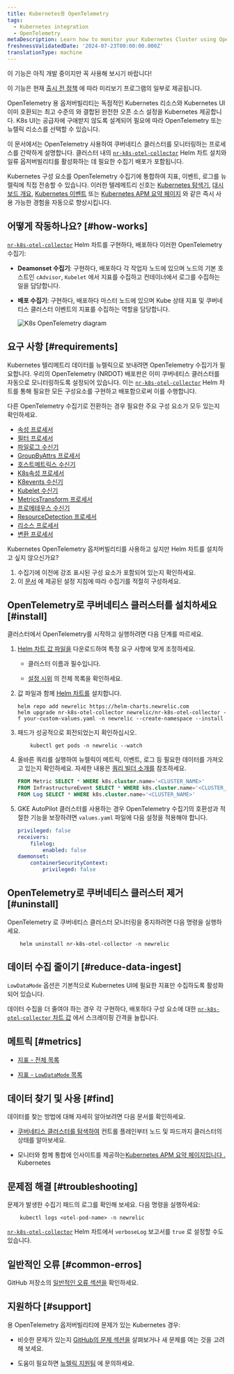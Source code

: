 ```yaml
---
title: Kubernetes용 OpenTelemetry
tags:
  - Kubernetes integration
  - OpenTelemetry
metaDescription: Learn how to monitor your Kubernetes Cluster using OpenTelemetry
freshnessValidatedDate: '2024-07-23T00:00:00.000Z'
translationType: machine
---
```


<Callout title="시사">
  이 기능은 아직 개발 중이지만 꼭 사용해 보시기 바랍니다!

  이 기능은 현재 [출시 전 정책](/docs/licenses/license-information/referenced-policies/new-relic-pre-release-policy) 에 따라 미리보기 프로그램의 일부로 제공됩니다.
</Callout>

OpenTelemetry 용 옵저버빌리티는 독점적인 Kubernetes 리소스와 Kubernetes UI 이미 호환되는 최고 수준의 와 결합된 완전한 오픈 소스 설정을 Kubernetes 제공합니다. K8s UI는 공급자에 구애받지 않도록 설계되어 필요에 따라 OpenTelemetry 또는 뉴렐릭 리소스를 선택할 수 있습니다.

이 문서에서는 OpenTelemetry 사용하여 쿠버네티스 클러스터를 모니터링하는 프로세스를 간략하게 설명합니다. 클러스터 내의 [`nr-k8s-otel-collector`](https://github.com/newrelic/helm-charts/tree/master/charts/nr-k8s-otel-collector) Helm 차트 설치와 일류 옵저버빌리티를 활성화하는 데 필요한 수집기 배포가 포함됩니다.

Kubernetes 구성 요소를 OpenTelemetry 수집기에 통합하여 지표, 이벤트, 로그를 뉴렐릭에 직접 전송할 수 있습니다. 이러한 텔레메트리 신호는 [Kubernetes 탐색기](/docs/kubernetes-pixie/kubernetes-integration/understand-use-data/kubernetes-cluster-explorer/#navigator-preview), [대시보드 개요](/docs/kubernetes-pixie/kubernetes-integration/understand-use-data/kubernetes-cluster-explorer/#cluster-overview-dashboard), [Kubernetes 이벤트](/docs/kubernetes-pixie/kubernetes-integration/understand-use-data/kubernetes-cluster-explorer/#browse-your-kubernetes-events) 또는 [Kubernetes APM 요약 페이지](/docs/apm/apm-ui-pages/monitoring/kubernetes-summary-page/) 와 같은 즉시 사용 가능한 경험을 자동으로 향상시킵니다.

## 어떻게 작동하나요? [#how-works]

[`nr-k8s-otel-collector`](https://github.com/newrelic/helm-charts/tree/master/charts/nr-k8s-otel-collector) Helm 차트를 구현하다, 배포하다 이러한 OpenTelemetry 수집기:

* **Deamonset 수집기**: 구현하다, 배포하다 각 작업자 노드에 있으며 노드의 기본 호스트인 `cAdvisor`, `Kubelet` 에서 지표를 수집하고 컨테이너에서 로그를 수집하는 일을 담당합니다.

* **배포 수집기**: 구현하다, 배포하다 마스터 노드에 있으며 Kube 상태 지표 및 쿠버네티스 클러스터 이벤트의 지표를 수집하는 역할을 담당합니다.

  <img title="K8s OpenTelemetry diagram" alt="K8s OpenTelemetry diagram" src="/images/infrastructure_diagram_k8s-otel-stack.webp" />

## 요구 사항 [#requirements]

Kubernetes 텔리메트리 데이터를 뉴렐릭으로 보내려면 OpenTelemetry 수집기가 필요합니다. 우리의 OpenTelemetry (NRDOT) 배포판은 이미 쿠버네티스 클러스터를 자동으로 모니터링하도록 설정되어 있습니다. 이는 [`nr-k8s-otel-collector`](https://github.com/newrelic/helm-charts/tree/master/charts/nr-k8s-otel-collector) Helm 차트를 통해 필요한 모든 구성요소를 구현하고 배포함으로써 이를 수행합니다.

다른 OpenTelemetry 수집기로 전환하는 경우 필요한 주요 구성 요소가 모두 있는지 확인하세요.

* [속성 프로세서](https://github.com/open-telemetry/opentelemetry-collector-contrib/tree/main/processor/attributesprocessor)
* [필터 프로세서](https://github.com/open-telemetry/opentelemetry-collector-contrib/tree/main/processor/filterprocessor)
* [파일로그 수신기](https://github.com/open-telemetry/opentelemetry-collector-contrib/tree/main/receiver/filelogreceiver)
* [GroupByAttrs 프로세서](https://github.com/open-telemetry/opentelemetry-collector-contrib/tree/main/processor/groupbyattrsprocessor)
* [호스트메트릭스 수신기](https://github.com/open-telemetry/opentelemetry-collector-contrib/tree/main/receiver/hostmetricsreceiver)
* [K8s속성 프로세서](https://github.com/open-telemetry/opentelemetry-collector-contrib/tree/main/processor/k8sattributesprocessor)
* [K8events 수신기](https://github.com/open-telemetry/opentelemetry-collector-contrib/tree/main/receiver/k8seventsreceiver)
* [Kubelet 수신기](https://github.com/open-telemetry/opentelemetry-collector-contrib/tree/main/receiver/kubeletstatsreceiver)
* [MetricsTransform 프로세서](https://github.com/open-telemetry/opentelemetry-collector-contrib/tree/main/processor/metricstransformprocessor)
* [프로메테우스 수신기](https://github.com/open-telemetry/opentelemetry-collector-contrib/tree/main/receiver/prometheusreceiver)
* [ResourceDetection 프로세서](https://github.com/open-telemetry/opentelemetry-collector-contrib/tree/main/processor/resourcedetectionprocessor)
* [리소스 프로세서](https://github.com/open-telemetry/opentelemetry-collector-contrib/tree/main/processor/resourceprocessor)
* [변환 프로세서](https://github.com/open-telemetry/opentelemetry-collector-contrib/tree/main/processor/transformprocessor)

<Callout variant="tip">
  Kubernetes OpenTelemetry 옵저버빌리티를 사용하고 싶지만 Helm 차트를 설치하고 싶지 않으신가요?

  1. 수집기에 이전에 강조 표시된 구성 요소가 포함되어 있는지 확인하세요.
  2. 이 [문서](https://github.com/newrelic/helm-charts/blob/master/charts/nr-k8s-otel-collector/collector.md) 에 제공된 설정 지침에 따라 수집기를 적절히 구성하세요.
</Callout>

## OpenTelemetry로 쿠버네티스 클러스터를 설치하세요 [#install]

클러스터에서 OpenTelemetry를 시작하고 실행하려면 다음 단계를 따르세요.

1. [Helm 차트 값 파일을](https://github.com/newrelic/helm-charts/tree/master/charts/nr-k8s-otel-collector/values.yaml#L20-L24) 다운로드하여 특정 요구 사항에 맞게 조정하세요.

   * 클러스터 이름과 <InlinePopover type="licenseKey" />필수입니다.

   * [설정 시위](https://github.com/newrelic/helm-charts/tree/master/charts/nr-k8s-otel-collector#values) 의 전체 목록을 확인하세요.

2. 값 파일과 함께 [Helm 차트를](https://github.com/newrelic/helm-charts/tree/master/charts/nr-k8s-otel-collector) 설치합니다.

   ```shell
   helm repo add newrelic https://helm-charts.newrelic.com
   helm upgrade nr-k8s-otel-collector newrelic/nr-k8s-otel-collector -f your-custom-values.yaml -n newrelic --create-namespace --install
   ```

3. 패드가 성공적으로 회전되었는지 확인하십시오.

   ```shell
       kubectl get pods -n newrelic --watch
   ```

4. 올바른 쿼리를 실행하여 뉴렐릭이 메트릭, 이벤트, 로그 등 필요한 데이터를 가져오고 있는지 확인하세요. 자세한 내용은 [쿼리 빌더 소개를](/docs/query-your-data/explore-query-data/query-builder/introduction-query-builder/) 참조하세요.

   ```sql
   FROM Metric SELECT * WHERE k8s.cluster.name='<CLUSTER_NAME>'
   FROM InfrastructureEvent SELECT * WHERE k8s.cluster.name='<CLUSTER_NAME>'
   FROM Log SELECT * WHERE k8s.cluster.name='<CLUSTER_NAME>'
   ```

5. GKE AutoPilot 클러스터를 사용하는 경우 OpenTelemetry 수집기의 호환성과 적절한 기능을 보장하려면 `values.yaml` 파일에 다음 설정을 적용해야 합니다.

   ```yaml
   privileged: false
   receivers:
       filelog:
           enabled: false
   daemonset:
       containerSecurityContext:
           privileged: false
   ```

## OpenTelemetry로 쿠버네티스 클러스터 제거 [#uninstall]

OpenTelemetry 로 쿠버네티스 클러스터 모니터링을 중지하려면 다음 명령을 실행하세요.

```shell
    helm uninstall nr-k8s-otel-collector -n newrelic
```

## 데이터 수집 줄이기 [#reduce-data-ingest]

`LowDataMode` 옵션은 기본적으로 Kubernetes UI에 필요한 지표만 수집하도록 활성화되어 있습니다.

데이터 수집을 더 줄여야 하는 경우 각 구현하다, 배포하다 구성 요소에 대한 [`nr-k8s-otel-collector` 차트 값](https://github.com/newrelic/helm-charts/tree/master/charts/nr-k8s-otel-collector#values) 에서 스크레이핑 간격을 늘립니다.

## 메트릭 [#metrics]

* [지표 - 전체 목록](https://github.com/newrelic/helm-charts/tree/master/charts/nr-k8s-otel-collector/docs/metrics-full.md)

* [지표 - `LowDataMode` 목록](https://github.com/newrelic/helm-charts/tree/master/charts/nr-k8s-otel-collector/docs/metrics-lowDataMode.md)

## 데이터 찾기 및 사용 [#find]

데이터를 찾는 방법에 대해 자세히 알아보려면 다음 문서를 확인하세요.

* [쿠버네티스 클러스터를 탐색하여](/docs/kubernetes-pixie/kubernetes-integration/understand-use-data/kubernetes-cluster-explorer/) 컨트롤 플레인부터 노드 및 파드까지 클러스터의 상태를 알아보세요.

* 모니터와 함께 통합에 인사이트를 제공하는[Kubernetes APM 요약 페이지입니다 .](/docs/apm/apm-ui-pages/monitoring/kubernetes-summary-page/) Kubernetes

## 문제점 해결 [#troubleshooting]

문제가 발생한 수집기 패드의 로그를 확인해 보세요. 다음 명령을 실행하세요:

```shell
    kubectl logs <otel-pod-name> -n newrelic
```

[`nr-k8s-otel-collector`](https://github.com/newrelic/helm-charts/tree/master/charts/nr-k8s-otel-collector#values) Helm 차트에서 `verboseLog` 보고서를 `true` 로 설정할 수도 있습니다.

## 일반적인 오류 [#common-erros]

GitHub 저장소의 [일반적인 오류 섹션을](https://github.com/newrelic/helm-charts/tree/master/charts/nr-k8s-otel-collector#common-errors) 확인하세요.

## 지원하다 [#support]

용 OpenTelemetry 옵저버빌리티에 문제가 있는 Kubernetes 경우:

* 비슷한 문제가 있는지 [GitHub의 문제 섹션을](https://github.com/newrelic/helm-charts/issues) 살펴보거나 새 문제를 여는 것을 고려해 보세요.

* 도움이 필요하면 [뉴렐릭 지원팀](https://support.newrelic.com/s/) 에 문의하세요.